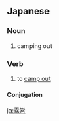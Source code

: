 ==Japanese==
{{ja-kanjitab|ろ|えい|yomi=o}}

===Noun===
{{ja-noun|ろえい|kyu=露營}}

# camping out

===Verb===
{{ja-verb-suru|ろえい|kyu=露營}}

# to [[camp out]]

====Conjugation====
{{ja-suru|ろえい}}

[[ja:露営]]